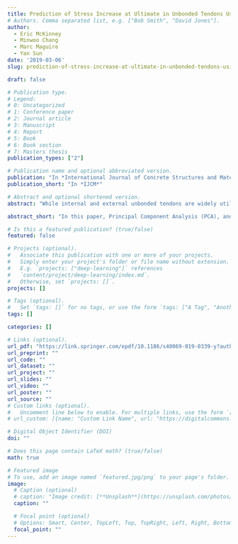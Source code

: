```yaml
---
title: Prediction of Stress Increase at Ultimate in Unbonded Tendons Using Sparse Principal Component Analysis
# Authors. Comma separated list, e.g. ["Bob Smith", "David Jones"].
author:
  - Eric McKinney
  - Minwoo Chang
  - Marc Maguire
  - Yan Sun
date: '2019-03-06'
slug: prediction-of-stress-increase-at-ultimate-in-unbonded-tendons-using-sparse-principal-component-analysis

draft: false

# Publication type.
# Legend:
# 0: Uncategorized
# 1: Conference paper
# 2: Journal article
# 3: Manuscript
# 4: Report
# 5: Book
# 6: Book section
# 7: Masters thesis
publication_types: ["2"]

# Publication name and optional abbreviated version.
publication: "In *International Journal of Concrete Structures and Materials (IJCM)*"
publication_short: "In *IJCM*"

# Abstract and optional shortened version.
abstract: "While internal and external unbonded tendons are widely utilized in concrete structures, an analytical solution for the increase in unbonded tendon stress at ultimate strength, ∆fps, is challenging due to the lack of bond between strand and concrete. Moreover, most analysis methods do not provide high correlation due to the limited available test data. The aim of this paper is to use advanced statistical techniques to develop a solution to the unbonded strand stress increase problem, which phenomenological models by themselves have done poorly. In this paper, Principal Component Analysis (PCA), and Sparse Principal Component Analysis (SPCA) are employed on different sets of candidate variables, amongst the material and sectional properties from a database of Continuous unbonded tendon reinforced members in the literature. Predictions of ∆fps are made via Principal Component Regression models, and the method proposed, linear models using SPCA, are shown to improve over current models (best case R^2 of 0.27, measured-to-predicted ratio [λ] of 1.34) with linear equations. These models produced an R^2 of 0.54, 0.70 and λ of 1.03, and 0.99 for the internal and external datasets respectively."

abstract_short: "In this paper, Principal Component Analysis (PCA), and Sparse Principal Component Analysis (SPCA) are employed on different sets of candidate variables, amongst the material and sectional properties from the database compiled by Maguire et al. [18]. Predictions of ∆fps are made via Principal Component Regression models, and the method proposed, a linear model using SPCA on variables with a significant level of correlation with ∆fps, is shown to improve over current models without increasing complexity."

# Is this a featured publication? (true/false)
featured: false

# Projects (optional).
#   Associate this publication with one or more of your projects.
#   Simply enter your project's folder or file name without extension.
#   E.g. `projects: ["deep-learning"]` references 
#   `content/project/deep-learning/index.md`.
#   Otherwise, set `projects: []`.
projects: []

# Tags (optional).
#   Set `tags: []` for no tags, or use the form `tags: ["A Tag", "Another Tag"]` for one or more tags.
tags: []

categories: []

# Links (optional).
url_pdf: "https://link.springer.com/epdf/10.1186/s40069-019-0339-y?author_access_token=l3U9cqs6Zk42QDW4Q8_wnG_BpE1tBhCbnbw3BuzI2RN83aWQpEDOlqQpOB3XLpmuOSE7gMorgA137IjO0pT6qS5xF9CRwt-OMaWE0qi92TdewZvbgEUAB2Mds6dLowo0ajqrBR797Lik977A53pBHA%3D%3D"
url_preprint: ""
url_code: ""
url_dataset: ""
url_project: ""
url_slides: ""
url_video: ""
url_poster: ""
url_source: ""
# Custom links (optional).
#   Uncomment line below to enable. For multiple links, use the form `[{...}, {...}, {...}]`.
# url_custom: [{name: "Custom Link Name", url: "https://digitalcommons.usu.edu/cgi/viewcontent.cgi?article=2076&context=gradreports"}]

# Digital Object Identifier (DOI)
doi: ""

# Does this page contain LaTeX math? (true/false)
math: true

# Featured image
# To use, add an image named `featured.jpg/png` to your page's folder. 
image:
  # Caption (optional)
  # caption: "Image credit: [**Unsplash**](https://unsplash.com/photos/pLCdAaMFLTE)"
  caption: ""

  # Focal point (optional)
  # Options: Smart, Center, TopLeft, Top, TopRight, Left, Right, BottomLeft, Bottom, BottomRight
  focal_point: ""
---
```

